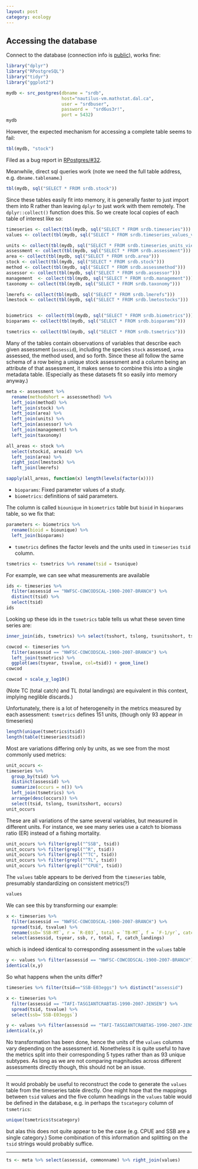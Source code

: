 ```yaml
---
layout: post
category: ecology
---
```



## Accessing the database


Connect to the database (connection info is [public](http://ramlegacy.marinebiodiversity.ca/ram-legacy-stock-assessment-database/accessing-the-live-database)), works fine:

```r
library("dplyr")
library("RPostgreSQL")
library("tidyr")
library("ggplot2")

```


```r
mydb <- src_postgres(dbname = "srdb", 
                     host="nautilus-vm.mathstat.dal.ca", 
                     user = "srdbuser", 
                     password =  "srd6us3r!", 
                     port = 5432)
mydb
```


However, the expected mechanism for accessing a complete table seems to fail:


```r
tbl(mydb, "stock")
```

Filed as a bug report in [RPostgres/#32](https://github.com/rstats-db/RPostgres/issues/32).

Meanwhile, direct sql queries work (note we need the full table address, e.g. `dbname.tablename`.)


```r
tbl(mydb, sql("SELECT * FROM srdb.stock"))
```

Since these tables easily fit into memory, it is generally faster to just import them into R rather than leaving `dplyr` to just work with them remotely. The `dplyr::collect()` function does this.  So we create local copies of each table of interest like so:


```r
timeseries <- collect(tbl(mydb, sql("SELECT * FROM srdb.timeseries")))
values <- collect(tbl(mydb, sql("SELECT * FROM srdb.timeseries_values_view")))

units <- collect(tbl(mydb, sql("SELECT * FROM srdb.timeseries_units_view")))
assessment <- collect(tbl(mydb, sql("SELECT * FROM srdb.assessment")))
area <- collect(tbl(mydb, sql("SELECT * FROM srdb.area")))
stock <- collect(tbl(mydb, sql("SELECT * FROM srdb.stock")))
method <- collect(tbl(mydb, sql("SELECT * FROM srdb.assessmethod")))
assessor <- collect(tbl(mydb, sql("SELECT * FROM srdb.assessor")))
management  <- collect(tbl(mydb, sql("SELECT * FROM srdb.management")))
taxonomy <- collect(tbl(mydb, sql("SELECT * FROM srdb.taxonomy")))

lmerefs <- collect(tbl(mydb, sql("SELECT * FROM srdb.lmerefs")))
lmestock <- collect(tbl(mydb, sql("SELECT * FROM srdb.lmetostocks")))


biometrics  <- collect(tbl(mydb, sql("SELECT * FROM srdb.biometrics")))
bioparams <- collect(tbl(mydb, sql("SELECT * FROM srdb.bioparams")))

tsmetrics <- collect(tbl(mydb, sql("SELECT * FROM srdb.tsmetrics")))


```

Many of the tables contain observations of variables that describe each given assessment (`assessid`), including the species `stock` assessed, `area` assessed, the method used, and so forth.  Since these all follow the same schema of a row being a unique stock assessment and a column being an attribute of that assessment, it makes sense to combine this into a single metadata table. (Especially as these datasets fit so easily into memory anyway.)


```r
meta <- assessment %>% 
  rename(methodshort = assessmethod) %>% 
  left_join(method) %>% 
  left_join(stock) %>% 
  left_join(area) %>%
  left_join(units) %>%
  left_join(assessor) %>%
  left_join(management) %>%
  left_join(taxonomy) 
```


```r
all_areas <- stock %>% 
  select(stockid, areaid) %>% 
  left_join(area) %>% 
  right_join(lmestock) %>% 
  left_join(lmerefs)

sapply(all_areas, function(x) length(levels(factor(x))))


```


- `bioparams`: Fixed parameter values of a study. 
- `biometrics`: definitions of said parameters. 

The column is called `biounique` in `biometrics` table but `bioid` in `bioparams` table, so we fix that: 

```r
parameters <- biometrics %>% 
  rename(bioid = biounique) %>% 
  left_join(bioparams) 

```

- `tsmetrics` defines the factor levels and the units used in `timeseries` `tsid` column.


```r
tsmetrics <- tsmetrics %>% rename(tsid = tsunique)
```

For example, we can see what measurements are available 

```r
ids <- timeseries %>% 
  filter(assessid == "NWFSC-COWCODSCAL-1900-2007-BRANCH") %>%
  distinct(tsid) %>% 
  select(tsid)
ids
```

Looking up these ids in the `tsmetrics` table tells us what these seven time series are:

```r
inner_join(ids, tsmetrics) %>% select(tsshort, tslong, tsunitsshort, tsunitslong)
````


```r
cowcod <- timeseries %>% 
  filter(assessid == "NWFSC-COWCODSCAL-1900-2007-BRANCH") %>%
  left_join(tsmetrics) %>%
  ggplot(aes(tsyear, tsvalue, col=tsid)) + geom_line() 
cowcod
```


```r
cowcod + scale_y_log10()
```

(Note TC (total catch) and TL (total landings) are equivalent in this context, implying neglible discards.)

Unfortunately, there is a lot of heterogeneity in the metrics measured by each assessment: `tsmetrics` defines 151 units, (though only 93 appear in timeseries)

```r
length(unique(tsmetrics$tsid))
length(table(timeseries$tsid))
```

Most are variations differing only by units, as we see from the most commonly used metrics:

```r
unit_occurs <- 
timeseries %>% 
  group_by(tsid) %>% 
  distinct(assessid) %>%
  summarize(occurs = n()) %>% 
  left_join(tsmetrics) %>% 
  arrange(desc(occurs)) %>% 
  select(tsid, tslong, tsunitsshort, occurs)
unit_occurs
```


These are all variations of the same several variables, but measured in different units. For instance, we see many series use a catch to biomass ratio (ER) instead of a fishing mortality.



```r
unit_occurs %>% filter(grepl("^SSB", tsid))
unit_occurs %>% filter(grepl("^R", tsid))
unit_occurs %>% filter(grepl("^TC", tsid))
unit_occurs %>% filter(grepl("^TL", tsid))
unit_occurs %>% filter(grepl("^CPUE", tsid))
```

The `values` table appears to be derived from the `timeseries` table, presumably standardizing on consistent metrics(?)

```r
values
```

We can see this by transforming our example:

```r
x <- timeseries %>% 
  filter(assessid == "NWFSC-COWCODSCAL-1900-2007-BRANCH") %>%
  spread(tsid, tsvalue) %>% 
  rename(ssb=`SSB-MT`, r = `R-E03`, total = `TB-MT`, f = `F-1/yr`, catch_landings = `TL-MT`) %>%
  select(assessid, tsyear, ssb, r, total, f, catch_landings)

```

which is indeed identical to corresponding assessment in the `values` table

```r
y <- values %>% filter(assessid == "NWFSC-COWCODSCAL-1900-2007-BRANCH") %>% select(-pt_avail, -cpue)
identical(x,y)
```


So what happens when the units differ?

```r
timeseries %>% filter(tsid=="SSB-E03eggs") %>% distinct("assessid")
```


```r
x <- timeseries %>% 
  filter(assessid == "TAFI-TASGIANTCRABTAS-1990-2007-JENSEN") %>%
  spread(tsid, tsvalue) %>% 
  select(ssb=`SSB-E03eggs`)

y <- values %>% filter(assessid == "TAFI-TASGIANTCRABTAS-1990-2007-JENSEN") %>% select(ssb)
identical(x,y)
```

No transformation has been done, hence the units of the `values` columns vary depending on the assessment id.  Nonetheless it is quite useful to have the metrics split into their corresponding 5 types rather than as 93 unique subtypes.  As long as we are not comparing magnitudes across different assessments directly though, this should not be an issue.


--------------------

It would probably be useful to reconstruct the code to generate the `values` table from the timeseries table directly.  One might hope that the mappings between `tsid` values and the five column headings in the `values` table would be defined in the database, e.g. in perhaps the `tscategory` column of `tsmetrics`:

```r
unique(tsmetrics$tscategory)
```

but alas this does not quite appear to be the case (e.g. CPUE and SSB are a single category.)  Some combination of this information and splitting on the `tsid` strings would probably suffice.

----------

```r
ts <- meta %>% select(assessid, commonname) %>% right_join(values)
```

